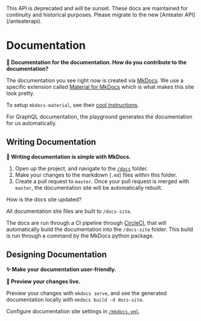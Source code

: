 
<Callout type="error" emoji="️🚫">
  This API is deprecated and will be sunset. These docs are maintained for continuity and historical
  purposes. Please migrate to the new [Anteater API](/anteaterapi).
</Callout>

# Documentation

**🤔 Documentation for the documentation. How do you contribute to the documentation?**

The documentation you see right now is created via [MkDocs](https://www.mkdocs.org/). We use a specific extension called [Material for MkDocs](https://squidfunk.github.io/mkdocs-material/) which is what makes this site look pretty.

To setup `mkdocs-material`, see their [cool instructions](https://squidfunk.github.io/mkdocs-material/getting-started/).

For GraphQL documentation, the playground generates the documentation for us automatically.

## Writing Documentation

**📝 Writing documentation is simple with MkDocs.**

1. Open up the project, and navigate to the [`/docs`](https://github.com/icssc/peterportal-public-api/tree/master/docs) folder.
2. Make your changes to the markdown (`.md`) files within this folder.
3. Create a pull request to `master`. Once your pull request is merged with `master`, the documentation site will be automatically rebuilt.

<Callout type="info" emoji="ℹ️">
How is the docs site updated?

All documentation site files are built to `/docs-site`.

The docs are run through a CI pipeline through [CircleCI](https://circleci.com/), that will automatically build the documentation into the `/docs-site` folder. This build is run through a command by the MkDocs python package.

</Callout>

## Designing Documentation

**✨ Make your documentation user-friendly.**

**👀 Preview your changes live.**

Preview your changes with `mkdocs serve`, and see the generated documentation locally with `mkdocs build -d docs-site`.

Configure documentation site settings in [`/mkdocs.yml`](https://github.com/icssc/peterportal-public-api/blob/master/mkdocs.yml).
